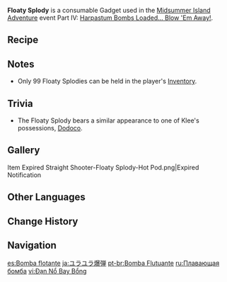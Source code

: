 {{Item Infobox
|id           = 220030
|type         = Consumables
|group        = Event Items
|invCategory  = Gadgets
|quality      = 3
|effect       = Deals a certain amount of {{Color|Pyro DMG}} over a wide AoE.
|description  = A Harpastum Bomb of cunning design that sends fragments flying every which way when it explodes, dealing a certain amount of {{Color|Pyro DMG}} over a wide AoE.
|source1      = [[Midsummer Island Adventure]] Event Part IV: [[The Final Riddle: A Secret Uncovered]]
|event        = Midsummer Island Adventure
|reusable     = No
|usage        = Quick Use
|memento      = No
}}
'''Floaty Splody''' is a consumable Gadget used in the [[Midsummer Island Adventure]] event Part IV: [[Harpastum Bombs Loaded... Blow 'Em Away!]].

==Recipe==
{{Recipe
|type = Crafting
|Flaming Flower Stamen = 1
|Luminescent Spine = 1
|yield = 20
|sort = Flaming Flower Stamen;Luminescent Spine
}}

==Notes==
* Only 99 Floaty Splodies can be held in the player's [[Inventory]].

==Trivia==
* The Floaty Splody bears a similar appearance to one of Klee's possessions, [[Dodoco]].

==Gallery==
<gallery>
Item Expired Straight Shooter-Floaty Splody-Hot Pod.png|Expired Notification
</gallery>

==Other Languages==
{{Other Languages
|en      = Floaty Splody
|zhs     = 飘飘爆弹
|zhs_rm  = Piāopiāo Bàodàn
|zht     = 飄飄爆彈
|zht_rm  = Piāopiāo Bàodàn
|zh_tl   = Floating Bomb
|ja      = ユラユラ爆弾
|ja_rm   = Yurayura Bakudan
|ja_tl   = Swingingly-swingingly Bomb
|ko      = 둥둥 폭탄
|ko_tl   = Floaty-floaty Bomb
|es      = Bomba flotante
|es_tl   = Floating Bomb
|fr      = Bombe explosive
|fr_tl   = Explosive Bomb
|ru      = Плавающая бомба
|ru_tl   = Floating Bomb
|th      = Floaty Splody
|vi      = Đạn Nổ Bay Bổng
|vi_tl   = 
|de      = Splitterbombe
|de_tl   = Cluster Bomb
|id      = Floaty Splody
|pt      = Bomba Flutuante
|pt_tl   = 
|tr      = Pofuduk Bomba
|tr_tl   = 
}}

==Change History==
{{Change History|1.6}}

==Navigation==
{{Gadget Navbox}}

[[es:Bomba flotante]]
[[ja:ユラユラ爆弾]]
[[pt-br:Bomba Flutuante]]
[[ru:Плавающая бомба]]
[[vi:Đạn Nổ Bay Bổng]]